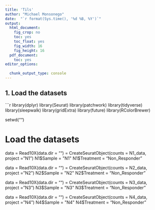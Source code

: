 ```yaml
---
title: 'Tils'
author: "Michael Monsonego"
date:  "`r format(Sys.time(), '%d %B, %Y')`"
output:
  html_document: 
    fig_crop: no
    toc: yes
    toc_float: yes
    fig_width: 16
    fig_height: 16
  pdf_document:
    toc: yes
editor_options:
  
  chunk_output_type: console
---
```




## 1. Load the datasets
```r
library(dplyr)
library(Seurat)
library(patchwork)
library(tidyverse)
library(sleepwalk)
library(gridExtra)
library(future)
library(RColorBrewer)

setwd("")

# Load the datasets
data = Read10X(data.dir = "")
 = CreateSeuratObject(counts = N1_data, project = "N1")
N1$Sample = "N1"
N1$Treatment = "Non_Responder"

data = Read10X(data.dir = "")
 = CreateSeuratObject(counts = N2_data, project = "N2")
N2$Sample = "N2"
N2$Treatment = "Non_Responder"

data = Read10X(data.dir = "")
 = CreateSeuratObject(counts = N3_data, project = "N3")
N3$Sample = "N3"
N3$Treatment = "Non_Responder"

data = Read10X(data.dir = "")
 = CreateSeuratObject(counts = N4_data, project = "N4")
N4$Sample = "N4"
N4$Treatment = "Non_Responder"
















